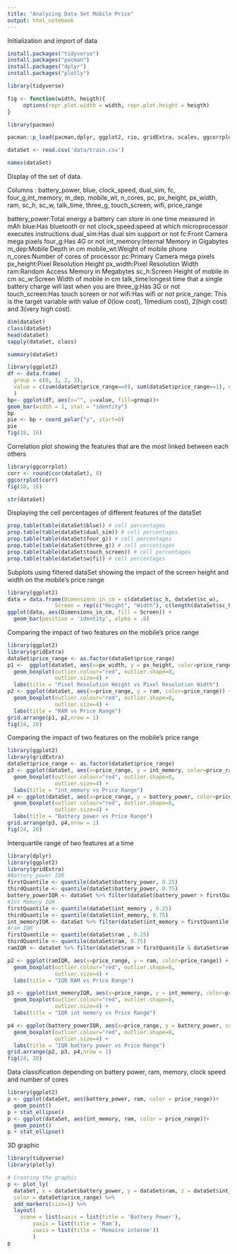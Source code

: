 ```yaml
---
title: "Analyzing Data Set Mobile Price"
output: html_notebook
---
```


Initialization and import of data

```r
install.packages("tidyverse")
install.packages("pacman")
install.packages("dplyr")
install.packages("plotly")

library(tidyverse)

fig <- function(width, heigth){
     options(repr.plot.width = width, repr.plot.height = heigth)
}

library(pacman)

pacman::p_load(pacman,dplyr, ggplot2, rio, gridExtra, scales, ggcorrplot, caret, e1071)

dataSet <- read.csv('data/train.csv')
```


```r
names(dataSet)
```

Display of the set of data.

Columns : battery_power, blue, clock_speed, dual_sim, fc, four_g,int_memory, m_dep, mobile_wt, n_cores, pc, px_height, px_width, ram, sc_h, sc_w, talk_time, three_g, touch_screen, wifi, price_range

battery_power:Total energy a battery can store in one time measured in mAh
blue:Has bluetooth or not
clock_speed:speed at which microprocessor executes instructions
dual_sim:Has dual sim support or not
fc:Front Camera mega pixels
four_g:Has 4G or not
int_memory:Internal Memory in Gigabytes
m_dep:Mobile Depth in cm
mobile_wt:Weight of mobile phone
n_cores:Number of cores of processor
pc:Primary Camera mega pixels
px_height:Pixel Resolution Height
px_width:Pixel Resolution Width
ram:Random Access Memory in Megabytes
sc_h:Screen Height of mobile in cm
sc_w:Screen Width of mobile in cm
talk_time:longest time that a single battery charge will last when you are
three_g:Has 3G or not
touch_screen:Has touch screen or not
wifi:Has wifi or not
price_range: This is the target variable with value of 0(low cost), 1(medium cost), 2(high cost) and 3(very high cost).

```r
dim(dataSet)
class(dataSet)
head(dataSet)
sapply(dataSet, class)
```


```r
summary(dataSet)
```

```r
library(ggplot2)
df <- data.frame(
  group = c(0, 1, 2, 3),
  value = c(sum(dataSet$price_range==0), sum(dataSet$price_range==1), sum(dataSet$price_range==2), sum(dataSet$price_range==3))
  )
bp<- ggplot(df, aes(x="", y=value, fill=group))+
geom_bar(width = 1, stat = "identity")
bp
pie <- bp + coord_polar("y", start=0)
pie
fig(18, 16)
```

Correlation plot showing the features that are the most linked between each others
```r
library(ggcorrplot)
corr <- round(cor(dataSet), 8)
ggcorrplot(corr)
fig(18, 16)
```


```r
str(dataSet)
```

Displaying the cell percentages of different features of the dataSet
```r
prop.table(table(dataSet$blue)) # cell percentages
prop.table(table(dataSet$dual_sim)) # cell percentages
prop.table(table(dataSet$four_g)) # cell percentages
prop.table(table(dataSet$three_g)) # cell percentages
prop.table(table(dataSet$touch_screen)) # cell percentages
prop.table(table(dataSet$wifi)) # cell percentages
```


Subplots using filtered dataSet showing the impact of the screen height and width on the mobile's price range
```r
library(ggplot2)
data = data.frame(Dimensions_in_cm = c(dataSet$sc_h, dataSet$sc_w), 
               Screen = rep(c("Height", "Width"), c(length(dataSet$sc_h), length(dataSet$sc_w))))
ggplot(data, aes(Dimensions_in_cm, fill = Screen)) + 
  geom_bar(position = 'identity', alpha = .6)
```

Comparing the impact of two features on the mobile's price range
```r
library(ggplot2)
library(gridExtra)
dataSet$price_range <- as.factor(dataSet$price_range)
p1 <-  ggplot(dataSet, aes(x=px_width, y = px_height, color=price_range)) +
  geom_boxplot(outlier.colour="red", outlier.shape=8,
               outlier.size=4) +
  labs(title = "Pixel Resolution Height vs Pixel Resolution Width")
p2 <- ggplot(dataSet, aes(x=price_range, y = ram, color=price_range)) +
  geom_boxplot(outlier.colour="red", outlier.shape=8,
               outlier.size=4) +
  labs(title = "RAM vs Price Range")
grid.arrange(p1, p2,nrow = 1)
fig(24, 20)
```

Comparing the impact of two features on the mobile's price range
```r
library(ggplot2)
library(gridExtra)
dataSet$price_range <- as.factor(dataSet$price_range)
p3 <- ggplot(dataSet, aes(x=price_range, y = int_memory, color=price_range)) +
  geom_boxplot(outlier.colour="red", outlier.shape=8,
               outlier.size=4) +
  labs(title = "int_memory vs Price Range")
p4 <- ggplot(dataSet, aes(x=price_range, y = battery_power, color=price_range)) +
  geom_boxplot(outlier.colour="red", outlier.shape=8,
               outlier.size=4) +
  labs(title = "Battery power vs Price Range")
grid.arrange(p3, p4,nrow = 1)
fig(24, 20)
```

Interquartile range of two features at a time
```r
library(dplyr)
library(ggplot2)
library(gridExtra)
#Battery_power IQR
firstQuantile <- quantile(dataSet$battery_power, 0.25)
thirdQuantile <- quantile(dataSet$battery_power, 0.75)
battery_powerIQR <- dataSet %>% filter(dataSet$battery_power > firstQuantile & dataSet$battery_power < thirdQuantile)
#Int Memory IQR
firstQuantile <- quantile(dataSet$int_memory , 0.25)
thirdQuantile <- quantile(dataSet$int_memory, 0.75)
int_memoryIQR <- dataSet %>% filter(dataSet$int_memory > firstQuantile & dataSet$int_memory < thirdQuantile)
#ram IQR
firstQuantile <- quantile(dataSet$ram , 0.25)
thirdQuantile <- quantile(dataSet$ram, 0.75)
ramIQR <- dataSet %>% filter(dataSet$ram > firstQuantile & dataSet$ram < thirdQuantile)

p2 <- ggplot(ramIQR, aes(x=price_range, y = ram, color=price_range)) +
  geom_boxplot(outlier.colour="red", outlier.shape=8,
               outlier.size=4) +
  labs(title = "IQR RAM vs Price Range")

p3 <- ggplot(int_memoryIQR, aes(x=price_range, y = int_memory, color=price_range)) +
  geom_boxplot(outlier.colour="red", outlier.shape=8,
               outlier.size=4) +
  labs(title = "IQR int memory vs Price Range")

p4 <- ggplot(battery_powerIQR, aes(x=price_range, y = battery_power, color=price_range)) +
  geom_boxplot(outlier.colour="red", outlier.shape=8,
               outlier.size=4) +
  labs(title = "IQR battery power vs Price Range")
grid.arrange(p2, p3, p4,nrow = 1)
fig(24, 20)
```

Data classification depending on battery power, ram, memory, clock speed and number of cores
```r
library(ggplot2)
p <- ggplot(dataSet, aes(battery_power, ram, color = price_range))+
  geom_point()
p + stat_ellipse()
p <- ggplot(dataSet, aes(int_memory, ram, color = price_range))+
  geom_point()
p + stat_ellipse()
```


3D graphic 
```r
library(tidyverse)
library(plotly)

# Creating the graphic
p <- plot_ly(
  dataSet, x = dataSet$battery_power, y = dataSet$ram, z = dataSet$int_memory, 
  color = dataSet$price_range) %>%
  add_markers(size=1) %>%
  layout(
    scene = list(xaxis = list(title = 'Battery Power'),
        yaxis = list(title = 'Ram'),
        zaxis = list(title = 'Memoire interne'))
        )
p
```